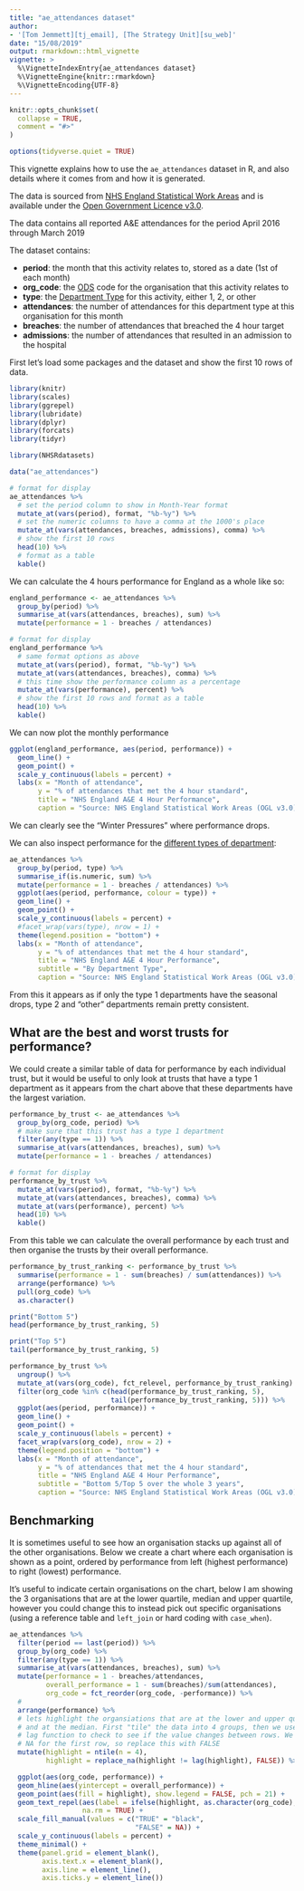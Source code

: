 ```yaml
---
title: "ae_attendances dataset"
author:
- '[Tom Jemmett][tj_email], [The Strategy Unit][su_web]'
date: "15/08/2019"
output: rmarkdown::html_vignette
vignette: >
  %\VignetteIndexEntry{ae_attendances dataset}
  %\VignetteEngine{knitr::rmarkdown}
  %\VignetteEncoding{UTF-8}
---
```


```r
knitr::opts_chunk$set(
  collapse = TRUE,
  comment = "#>"
)

options(tidyverse.quiet = TRUE)
```

This vignette explains how to use the `ae_attendances` dataset in R, and also
details where it comes from and how it is generated.

The data is sourced from [NHS England Statistical Work Areas][nhs_swa]
and is available under the [Open Government Licence v3.0][ogl_v3].

The data contains all reported A&E attendances for the period April 2016 through
March 2019

The dataset contains:

- __period__: the month that this activity relates to, stored as a date (1st of each month)
- __org_code__: the [ODS][ods]
code for the organisation that this activity relates to
- __type__: the [Department Type][ae_types]
for this activity, either 1, 2, or other
- __attendances__: the number of attendances for this department type at this organisation
for this month
- __breaches__: the number of attendances that breached the 4 hour target
- __admissions__: the number of attendances that resulted in an admission to the
hospital

First let's load some packages and the dataset and show the first 10 rows of data.

```r
library(knitr)
library(scales)
library(ggrepel)
library(lubridate)
library(dplyr)
library(forcats)
library(tidyr)

library(NHSRdatasets)

data("ae_attendances")

# format for display
ae_attendances %>%
  # set the period column to show in Month-Year format
  mutate_at(vars(period), format, "%b-%y") %>% 
  # set the numeric columns to have a comma at the 1000's place
  mutate_at(vars(attendances, breaches, admissions), comma) %>%
  # show the first 10 rows
  head(10) %>%
  # format as a table
  kable()
```

We can calculate the 4 hours performance for England as a whole like so:

```r
england_performance <- ae_attendances %>%
  group_by(period) %>%
  summarise_at(vars(attendances, breaches), sum) %>%
  mutate(performance = 1 - breaches / attendances)

# format for display
england_performance %>% 
  # same format options as above
  mutate_at(vars(period), format, "%b-%y") %>% 
  mutate_at(vars(attendances, breaches), comma) %>%
  # this time show the performance column as a percentage
  mutate_at(vars(performance), percent) %>%
  # show the first 10 rows and format as a table
  head(10) %>%
  kable()
```

We can now plot the monthly performance

```r
ggplot(england_performance, aes(period, performance)) +
  geom_line() +
  geom_point() +
  scale_y_continuous(labels = percent) +
  labs(x = "Month of attendance",
       y = "% of attendances that met the 4 hour standard",
       title = "NHS England A&E 4 Hour Performance",
       caption = "Source: NHS England Statistical Work Areas (OGL v3.0)")
```

We can clearly see the "Winter Pressures" where performance drops.

We can also inspect performance for the [different types of department][ae_types]:

```r
ae_attendances %>%
  group_by(period, type) %>%
  summarise_if(is.numeric, sum) %>%
  mutate(performance = 1 - breaches / attendances) %>%
  ggplot(aes(period, performance, colour = type)) +
  geom_line() +
  geom_point() +
  scale_y_continuous(labels = percent) +
  #facet_wrap(vars(type), nrow = 1) +
  theme(legend.position = "bottom") +
  labs(x = "Month of attendance",
       y = "% of attendances that met the 4 hour standard",
       title = "NHS England A&E 4 Hour Performance",
       subtitle = "By Department Type",
       caption = "Source: NHS England Statistical Work Areas (OGL v3.0)")
```

From this it appears as if only the type 1 departments have the seasonal
drops, type 2 and "other" departments remain pretty consistent.

## What are the best and worst trusts for performance?

We could create a similar table of data for performance by each individual trust,
but it would be useful to only look at trusts that have a type 1 department as
it appears from the chart above that these departments have the largest
variation.

```r
performance_by_trust <- ae_attendances %>%
  group_by(org_code, period) %>%
  # make sure that this trust has a type 1 department
  filter(any(type == 1)) %>%
  summarise_at(vars(attendances, breaches), sum) %>%
  mutate(performance = 1 - breaches / attendances)

# format for display
performance_by_trust %>%
  mutate_at(vars(period), format, "%b-%y") %>% 
  mutate_at(vars(attendances, breaches), comma) %>%
  mutate_at(vars(performance), percent) %>%
  head(10) %>%
  kable()
```

From this table we can calculate the overall performance by each trust and then
organise the trusts by their overall performance.

```r
performance_by_trust_ranking <- performance_by_trust %>%
  summarise(performance = 1 - sum(breaches) / sum(attendances)) %>%
  arrange(performance) %>%
  pull(org_code) %>%
  as.character()

print("Bottom 5")
head(performance_by_trust_ranking, 5)

print("Top 5")
tail(performance_by_trust_ranking, 5)
```

```r
performance_by_trust %>%
  ungroup() %>%
  mutate_at(vars(org_code), fct_relevel, performance_by_trust_ranking) %>%
  filter(org_code %in% c(head(performance_by_trust_ranking, 5),
                         tail(performance_by_trust_ranking, 5))) %>%
  ggplot(aes(period, performance)) +
  geom_line() +
  geom_point() +
  scale_y_continuous(labels = percent) +
  facet_wrap(vars(org_code), nrow = 2) +
  theme(legend.position = "bottom") +
  labs(x = "Month of attendance",
       y = "% of attendances that met the 4 hour standard",
       title = "NHS England A&E 4 Hour Performance",
       subtitle = "Bottom 5/Top 5 over the whole 3 years",
       caption = "Source: NHS England Statistical Work Areas (OGL v3.0)")
```

## Benchmarking

It is sometimes useful to see how an organisation stacks up against all of the
other organisations. Below we create a chart where each organisation is shown as
a point, ordered by performance from left (highest performance) to right (lowest)
performance.

It's useful to indicate certain organisations on the chart, below I am showing
the 3 organisations that are at the lower quartile, median and upper quartile,
however you could change this to instead pick out specific organisations (using
a reference table and `left_join` or hard coding with `case_when`).

```r
ae_attendances %>%
  filter(period == last(period)) %>%
  group_by(org_code) %>%
  filter(any(type == 1)) %>%
  summarise_at(vars(attendances, breaches), sum) %>%
  mutate(performance = 1 - breaches/attendances,
         overall_performance = 1 - sum(breaches)/sum(attendances),
         org_code = fct_reorder(org_code, -performance)) %>%
  #
  arrange(performance) %>%
  # lets highlight the organsiations that are at the lower and upper quartile
  # and at the median. First "tile" the data into 4 groups, then we use the
  # lag function to check to see if the value changes between rows. We will get
  # NA for the first row, so replace this with FALSE
  mutate(highlight = ntile(n = 4),
         highlight = replace_na(highlight != lag(highlight), FALSE)) %>%

  ggplot(aes(org_code, performance)) +
  geom_hline(aes(yintercept = overall_performance)) +
  geom_point(aes(fill = highlight), show.legend = FALSE, pch = 21) +
  geom_text_repel(aes(label = ifelse(highlight, as.character(org_code), NA)),
                  na.rm = TRUE) +
  scale_fill_manual(values = c("TRUE" = "black",
                               "FALSE" = NA)) +
  scale_y_continuous(labels = percent) +
  theme_minimal() +
  theme(panel.grid = element_blank(),
        axis.text.x = element_blank(),
        axis.line = element_line(),
        axis.ticks.y = element_line())
```

[//]: <> (URL's / References --------------------------------------------------)
[tj_email]: mailto:thomas.jemmett@nhs.net
[su_web]:   https://www.strategyunitwm.nhs.uk/ 
[nhs_swa]:  https://www.england.nhs.uk/statistics/statistical-work-areas/ae-waiting-times-and-activity/
[ogl_v3]:   https://www.nationalarchives.gov.uk/doc/open-government-licence/version/3/
[ods]:      https://digital.nhs.uk/services/organisation-data-service
[ae_types]: https://web.archive.org/web/20200128111444/https://www.datadictionary.nhs.uk/data_dictionary/attributes/a/acc/accident_and_emergency_department_type_de.asp
